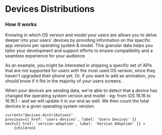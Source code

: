 
# Devices Distributions

### How it works

Knowing in which OS version and model your users are allows you to delve deeper into your users' devices by providing information on the specific app versions per operating system & model.
This granular data helps you tailor your development and support efforts to ensure compatibility and a seamless experience for your audience.

As an example, you might be interested in shipping a specific set of APIs that are not supported for users with the most used OS version, since they haven't upgraded their phone yet.
Or, if you want to add an animation, you should know if it fits in the majority of your users screens.

When your devices are sending data, we're able to detect that a device has changed the operating system version and model - eg: from iOS 16.16 to 16.16.1 - and we will update it in our end as well.
We then count the total devices in a given operating system version.

<DocImage src="/docs/os-distribution.png" width="502" height="400" smallImage/>

    current="devices-distributions"
    previous={{ href: 'users-devices', label: 'Users Devices' }}
    next={{ href: 'version-adoption', label: 'Version Adoption' }} >
        {children}
</DocLayout>
